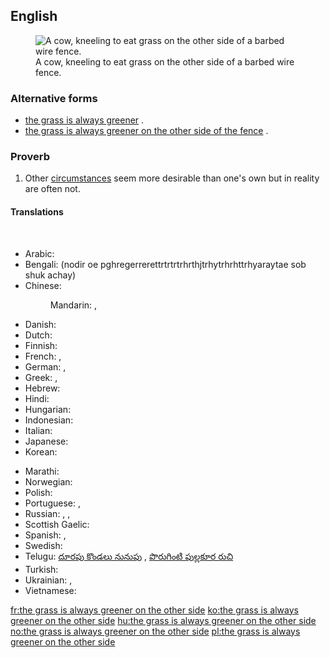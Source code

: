 ==English==
[[File:Cattle eating grass through barbed wire fence.jpg|right|thumb|A cow, kneeling to eat grass on the other side of a barbed wire fence.]]
===Alternative forms===
* [[the grass is always greener]] {{qualifier|normal shortened form}}.
* [[the grass is always greener on the other side of the fence]] {{qualifier|normal long form}}.

===Proverb===
{{head|en|proverb|head=[[the]] [[grass]] [[is]] [[always]] [[green]]er [[on]] [[the]] [[other]] [[side]]}}

# Other [[circumstance]]s seem more desirable than one's own but in reality are often not.

====Translations====
<!--Note: please provide EQUIVALENT IDIOMS in foreign languages - DO NOT TRANSLATE THE EXPRESSION WORD FOR WORD!--><br clear="right" />
{{trans-top|desirability of other's circumstances}}
* Arabic: {{t|ar|طبيخ الجارة نوّارة، وطبيخ أهل الدار مرار|sc=Arab}}
* Bengali: (nodir oe pghregerrerettrtrtrtrhrthjtrhytrhrhttrhyaraytae sob shuk achay)
* Chinese:
*: Mandarin: {{t|cmn|這山望著那山高|sc=Hani}}, {{t+|cmn|这山望着那山高|tr=zhè shān wàngzhe nà shān gāo|sc=Hani}}
* Danish: {{t|da|græsset er altid grønnere på den anden side af hækken}}
* Dutch: {{t|nl|het gras is altijd groener aan de overkant}}
* Finnish: {{t|fi|ruoho on aina vihreämpää aidan toisella puolella}}
* French: {{t|fr|l'herbe est toujours plus verte ailleurs}}, {{t|fr|l'herbe est toujours plus verte dans le pré du voisin}}
* German: {{t|de|die Kirschen aus Nachbars Garten schmecken immer besser}}, {{t|de|die Kirschen aus Nachbars Garten schmecken immer noch am besten}} <!--literally: "the cherries from the neighbor's garden always taste better/still taste the best"-->
* Greek: {{t|el|του γείτονα είναι πάντα καλύτερο}}, {{t|el|το ξένο είναι πιο γλυκό}}
* Hebrew: {{t+|he|הדשא של השכן ירוק יותר|tr=hadesheh shel hashakhen yarok yoter|sc=Hebr}}
* Hindi: {{t|hi|दूर के ढोल सुहावने|tr=dūr ke dhol suhāvne|sc=Deva}}
* Hungarian: {{t+|hu|a szomszéd rétje mindig zöldebb}}
* Indonesian: {{t|id|rumput tetangga selalu terlihat lebih hijau}}
* Italian: {{t|it|l'erba del vicino è sempre più verde}}
* Japanese: {{t|ja|隣の芝生は青く見える|tr=tonari no shibafu wa aoku mieru|sc=Jpan}}
* Korean: {{t|ko|남의 떡이 더 커 보인다|tr=nam-ui tteog-i deo keo boinda|sc=Kore}}
{{trans-mid}}
* Marathi: {{t|mr|दुरून डोंगर साजरे!}}
* Norwegian: {{t+|no|gresset er alltid grønnere på den andre siden}}<!--the same as English, but also an idiom in Norwegian-->
* Polish: {{t|pl|chciec innych ludzi rzeczy, bo sie wydaja lepsze, ale w rzeczywistosci to sa takie same jak teraz masz}}
* Portuguese: {{t|pt|a galinha da vizinha é melhor que a minha}}, {{t|pt|a grama do vizinho é sempre mais verde}}
* Russian: {{t|ru|соседняя очередь всегда движется быстрее|tr=sosédnjaja óčeredʹ vsegdá dvížetsja bystréje|sc=Cyrl}}<!--literally: "the other queue always moves faster"-->, {{t|ru|там хорошо, где нас нет|tr=tam xorošó, gde nas net|sc=Cyrl}}<!-- Things are good where we aren’t -->, {{qualifier|vulgar}} {{t|ru|в чужих руках толще|tr=v čužíx rukáx tólšče|sc=Cyrl}}<!--(one’s prick) gets thicker in someone else’s hands-->
* Scottish Gaelic: {{t|gd|'s e miann an lacha an loch air nach bi i}}
* Spanish: {{t|es|la hierba siempre es más verde del otro lado}}, {{t|es|el pasto siempre es más verde del otro lado}}
* Swedish: {{t|sv|gräset är alltid grönare på andra sidan}}<!--the same as English, but also an idiom in Swedish-->
* Telugu: [[దూరపు కొండలు నునుపు]]<!-- Distant hills look smooth -->, [[పొరుగింటి పుల్లకూర రుచి]]<!-- Even the sour curry of the neighbour tastes good-->
* Turkish: {{t+|tr|davulun sesi uzaktan hoş gelir}}<!-- a big drum sounds good only from afar -->
* Ukrainian: {{qualifier|the neighbour's house is white}} {{t|uk|у сусiда хата бiла|tr=u susída xáta bíla|sc=Cyrl}}, {{qualifier|the neighbour's house is whiter}} {{t|uk|у сусiда хата бiлiша|tr=u susída xáta bilíša|sc=Cyrl}}
* Vietnamese: {{t|vi|đứng núi này trông núi nọ}}<!-- while standing at a mountain looking at another one -->
{{trans-bottom}}

[[fr:the grass is always greener on the other side]]
[[ko:the grass is always greener on the other side]]
[[hu:the grass is always greener on the other side]]
[[no:the grass is always greener on the other side]]
[[pl:the grass is always greener on the other side]]